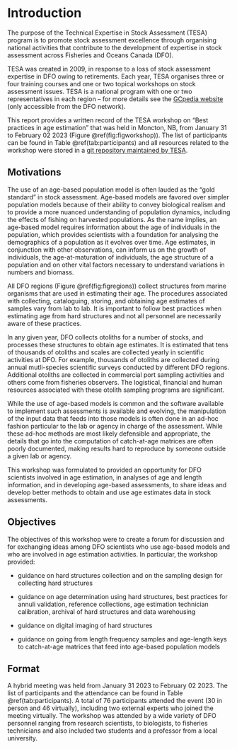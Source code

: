 # Introduction {#sec:introduction}

The purpose of the Technical Expertise in Stock Assessment (TESA) program is to promote stock assessment excellence through organising national activities that contribute to the development of expertise in stock assessment across Fisheries and Oceans Canada (DFO).

TESA was created in 2009, in response to a loss of stock assessment expertise in DFO owing to retirements. Each year, TESA organises three or four training courses and one or two topical workshops on stock assessment issues. TESA is a national program with one or two representatives in each region – for more details see the [GCpedia website](http://www.gcpedia.gc.ca/wiki/DFO_Science_TESA_ETES) (only accessible from the DFO network).

This report provides a written record of the TESA workshop on "Best practices in age estimation" that was held in Moncton, NB, from January 31 to February 02 2023 (Figure \@ref(fig:figworkshop)). The list of participants can be found in Table \@ref(tab:participants) and all resources related to the workshop were stored in a [git repository maintained by TESA](https://github.com/TESA-workshops/ageing-best-practices-2023).

## Motivations

The use of an age-based population model is often lauded as the “gold standard” in stock assessment. Age-based models are favored over simpler population models because of their ability to convey biological realism and to provide a more nuanced understanding of population dynamics, including the effects of fishing on harvested populations. As the name implies, an age-based model requires information about the age of individuals in the population, which provides scientists with a foundation for analysing the demographics of a population as it evolves over time. Age estimates, in conjunction with other observations, can inform us on the growth of individuals, the age-at-maturation of individuals, the age structure of a population and on other vital factors necessary to understand variations in numbers and biomass.

All DFO regions (Figure \@ref(fig:figregions)) collect structures from marine organisms that are used in estimating their age. The procedures associated with collecting, cataloguing, storing, and obtaining age estimates of samples vary from lab to lab. It is important to follow best practices when estimating age from hard structures and not all personnel are necessarily aware of these practices.  

In any given year, DFO collects otoliths for a number of stocks, and processes these structures to obtain age estimates. It is estimated that tens of thousands of otoliths and scales are collected yearly in scientific activities at DFO. For example, thousands of otoliths are collected during annual mutli-species scientific surveys conducted by different DFO regions. Additional otoliths are collected in commercial port sampling activities and others come from fisheries observers. The logistical, financial and human resources associated with these otolith sampling programs are significant. 

While the use of age-based models is common and the software available to implement such assessments is available and evolving, the manipulation of the input data that feeds into those models is often done in an ad-hoc fashion particular to the lab or agency in charge of the assessment. While these ad-hoc methods are most likely defensible and appropriate, the details that go into the computation of catch-at-age matrices are often poorly documented, making results hard to reproduce by someone outside a given lab or agency.

This workshop was formulated to provided an opportunity for DFO scientists involved in age estimation, in analyses of age and length information, and in developing age-based assessments, to share ideas and develop better methods to obtain and use age estimates data in stock assessments.

## Objectives

The objectives of this workshop were to create a forum for discussion and for exchanging ideas among DFO scientists who use age-based models and who are involved in age estimation activities. In particular, the workshop provided:

- guidance on hard structures collection and on the sampling design for collecting hard structures

- guidance on age determination using hard structures, best practices for annuli validation, reference collections, age estimation technician calibration, archival of hard structures and data warehousing 

- guidance on digital imaging of hard structures

- guidance on going from length frequency samples and age-length keys to catch-at-age matrices that feed into age-based population models

## Format

A hybrid meeting was held from January 31 2023 to February 02 2023. The list of participants and the attendance can be found in Table \@ref(tab:participants). A total of 76 participants attended the event (30 in person and 46 virtually), including two external experts who joined the meeting virtually. The workshop was attended by a wide variety of DFO personnel ranging from research scientists, to biologists, to fisheries technicians and also included two students and a professor from a local university.


